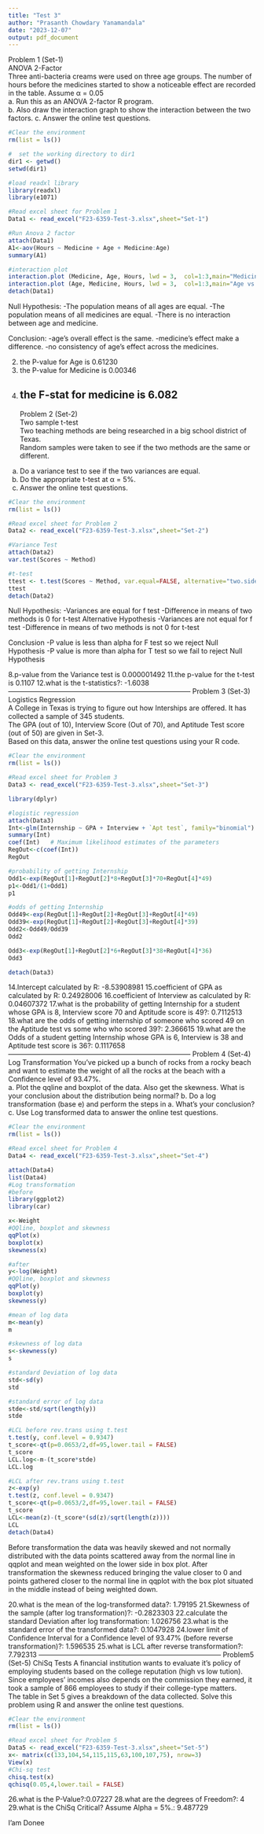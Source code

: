 ```yaml
---
title: "Test 3"
author: "Prasanth Chowdary Yanamandala"
date: "2023-12-07"
output: pdf_document
---
```


Problem 1 (Set-1)								
ANOVA 2-Factor								
Three anti-bacteria creams were used on three age groups. The number of hours before the medicines started to show a noticeable effect are recorded in the table. Assume α = 0.05  								
a. Run this as an ANOVA 2-factor  R program. 								
b. Also draw the interaction graph to show the interaction between the two factors.  					c. Answer the online test questions.	

```r
#Clear the environment
rm(list = ls())

#  set the working directory to dir1
dir1 <- getwd()
setwd(dir1)

#load readxl library
library(readxl)
library(e1071)

#Read excel sheet for Problem 1
Data1 <- read_excel("F23-6359-Test-3.xlsx",sheet="Set-1")

#Run Anova 2 factor
attach(Data1)
A1<-aov(Hours ~ Medicine + Age + Medicine:Age)
summary(A1)

#interaction plot
interaction.plot (Medicine, Age, Hours, lwd = 3,  col=1:3,main="Medicine vs Age")
interaction.plot (Age, Medicine, Hours, lwd = 3,  col=1:3,main="Age vs Medicine")
detach(Data1)
```
Null Hypothesis:
-The population means of all ages are equal. 
-The population means of all medicines are equal. 
-There is no interaction between age and medicine.

Conclusion:
-age's overall effect is the same.
-medicine's effect make a difference.
-no consistency of age's effect across the medicines. 

2. the P-value for Age is 0.61230
3. the P-value for Medicine is 0.00346
5. the F-stat for medicine is 6.082
--------------------------------------------------------------------------------
Problem 2 (Set-2)		
Two sample t-test		
Two teaching methods are being researched in a big school district of Texas.    		
Random samples were taken to see if the two methods are the same or different.		
a.  Do a variance test to see if the two variances are equal.		
b.  Do the appropriate t-test at α = 5%. 		
c.  Answer the online test questions.	

```r
#Clear the environment
rm(list = ls())

#Read excel sheet for Problem 2
Data2 <- read_excel("F23-6359-Test-3.xlsx",sheet="Set-2")

#Variance Test
attach(Data2)
var.test(Scores ~ Method)

#t-test
ttest <- t.test(Scores ~ Method, var.equal=FALSE, alternative="two.sided")
ttest
detach(Data2)
```
Null Hypothesis:
-Variances are equal for f test
-Difference in means of two methods is 0 for t-test
Alternative  Hypothesis
-Variances are not equal for f test
-Difference in means of two methods is not 0 for t-test

Conclusion
-P value is less than alpha for F test so we reject Null Hypothesis
-P value is more than alpha for T test so we fail to reject Null Hypothesis


8.p-value from the Variance test is 0.000001492
11.the p-value for the t-test is 0.1107
12.what is the t-statistics?: -1.6038
--------------------------------------------------------------------------------
Problem 3 (Set-3)		
Logistics Regression		
A College in Texas is trying to figure out how Interships are offered. It has collected a sample of 345 students.		
The GPA (out of 10), Interview Score (Out of 70), and Aptitude Test score (out of 50) are given in Set-3.		
Based on this data, answer the online test questions using your R code.	

```r
#Clear the environment
rm(list = ls())

#Read excel sheet for Problem 3
Data3 <- read_excel("F23-6359-Test-3.xlsx",sheet="Set-3")

library(dplyr)

#logistic regression
attach(Data3)
Int<-glm(Internship ~ GPA + Interview + `Apt test`, family="binomial")
summary(Int)
coef(Int)   # Maximum likelihood estimates of the parameters
RegOut<-c(coef(Int))
RegOut

#probability of getting Internship
Odd1<-exp(RegOut[1]+RegOut[2]*8+RegOut[3]*70+RegOut[4]*49)
p1<-Odd1/(1+Odd1)
p1

#odds of getting Internship
Odd49<-exp(RegOut[1]+RegOut[2]+RegOut[3]+RegOut[4]*49)
Odd39<-exp(RegOut[1]+RegOut[2]+RegOut[3]+RegOut[4]*39)
Odd2<-Odd49/Odd39
Odd2

Odd3<-exp(RegOut[1]+RegOut[2]*6+RegOut[3]*38+RegOut[4]*36)
Odd3

detach(Data3)
```

14.Intercept calculated by R: -8.53908981
15.coefficient of GPA as calculated by R: 0.24928006
16.coefficient of Interview as calculated by R: 0.04607372
17.what is the probability of getting Internship for a student whose GPA is 8,    Interview score 70 and Aptitude score is 49?: 0.7112513
18.what are the odds of getting internship of someone who scored 49 on the Aptitude test vs some who who scored 39?: 2.366615 
19.what are the Odds of a student getting Internship whose GPA is 6, Interview is 38 and Aptitude test score is 36?: 0.1117658
--------------------------------------------------------------------------------
Problem 4 (Set-4)
Log Transformation
You've picked up a bunch of rocks from a rocky beach and want to estimate the weight of all the 
rocks at the beach with a Confidence level of  93.47%.  
a.  Plot the qqline and boxplot of the data.  Also get the skewness.  What is your conclusion about the distribution being normal?
b.  Do a log transformation (base e) and perform the steps in a.  What's your conclusion?  
c.  Use Log transformed data to answer the online test questions.  

```r
#Clear the environment
rm(list = ls())

#Read excel sheet for Problem 4
Data4 <- read_excel("F23-6359-Test-3.xlsx",sheet="Set-4")

attach(Data4)
list(Data4)
#Log transformation
#before
library(ggplot2)
library(car)

x<-Weight
#QQline, boxplot and skewness
qqPlot(x)
boxplot(x)
skewness(x)

#after
y<-log(Weight)
#QQline, boxplot and skewness
qqPlot(y)
boxplot(y)
skewness(y)

#mean of log data
m<-mean(y)
m

#skewness of log data
s<-skewness(y)
s

#standard Deviation of log data
std<-sd(y)
std

#standard error of log data
stde<-std/sqrt(length(y))
stde

#LCL before rev.trans using t.test
t.test(y, conf.level = 0.9347)
t_score<-qt(p=0.0653/2,df=95,lower.tail = FALSE)
t_score
LCL.log<-m-(t_score*stde)
LCL.log

#LCL after rev.trans using t.test
z<-exp(y)
t.test(z, conf.level = 0.9347)
t_score<-qt(p=0.0653/2,df=95,lower.tail = FALSE)
t_score
LCL<-mean(z)-(t_score*(sd(z)/sqrt(length(z))))
LCL
detach(Data4)
```

Before transformation the data was heavily skewed and not normally distributed with the data points scattered away from the normal line in qqplot and mean weighted on the lower side in box plot.
After transformation the skewness reduced bringing the value closer to 0 and points gathered closer to the normal line in qqplot with the box plot situated in the middle instead of being weighted down. 

20.what is the mean of the log-transformed data?: 1.79195
21.Skewness of the sample (after log transformation)?: -0.2823303
22.calculate the standard Deviation after log transformation: 1.026756
23.what is the standard error of the transformed data?: 0.1047928
24.lower limit of Confidence Interval for a Confidence level of 93.47%  (before reverse transformation)?: 1.596535
25.what is LCL after reverse transformation?: 7.792313
--------------------------------------------------------------------------------
Problem5 (Set-5)
ChiSq Tests
A financial institution wants to evaluate it's policy of employing students based on the college reputation (high vs low tution).  
Since employees' incomes also depends on the commission they earned, it took a sample of 866 employees to study if their college-type matters.  
The table in Set 5 gives a breakdown of the data collected.  Solve this problem using R and answer the online test questions. 

```r
#Clear the environment
rm(list = ls())

#Read excel sheet for Problem 5
Data5 <- read_excel("F23-6359-Test-3.xlsx",sheet="Set-5")
x<- matrix(c(133,104,54,115,115,63,100,107,75), nrow=3)
View(x)
#Chi-sq test
chisq.test(x)
qchisq(0.05,4,lower.tail = FALSE)
```
26.what is the P-Value?:0.07227
28.what are the degrees of Freedom?: 4
29.what is the ChiSq Critical?  Assume Alpha = 5%.: 9.487729

I'am Donee







